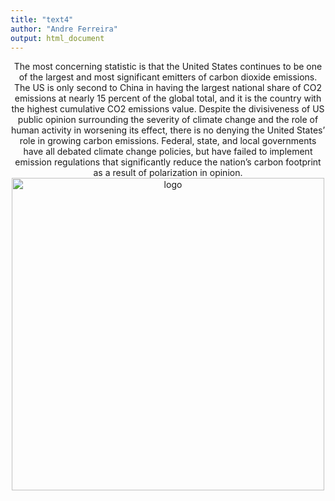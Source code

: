 ```yaml
---
title: "text4"
author: "Andre Ferreira"
output: html_document
---
```


<center> The most concerning statistic is that the United States continues to be one of the
largest and most significant emitters of carbon dioxide emissions. The US is only 
second to China in having the largest national share of CO2 emissions at nearly 15
percent of the global total, and it is the country with the highest cumulative CO2 
emissions value. Despite the divisiveness of US public opinion surrounding the severity 
of climate change and the role of human activity in worsening its effect, there is 
no denying the United States' role in growing carbon emissions. Federal, state, and 
local governments have all debated climate change policies, but have failed to implement
emission regulations that significantly reduce the nation's carbon footprint as a result
of polarization in opinion. </center>

<center><img src = "1200px-Change_in_Average_Temperature.svg.png" alt = "logo" width = "500"></center>

